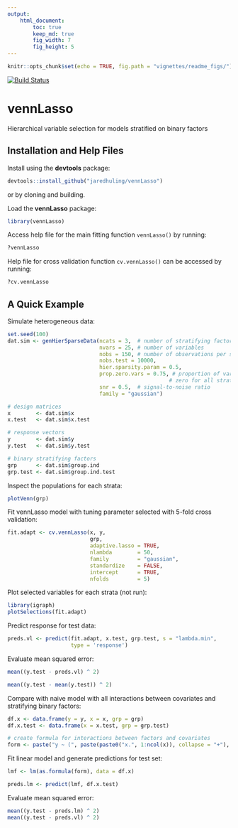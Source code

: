 ```yaml
---
output: 
    html_document:
        toc: true
        keep_md: true
        fig_width: 7
        fig_height: 5
---
```


```r
knitr::opts_chunk$set(echo = TRUE, fig.path = "vignettes/readme_figs/")
```

[![Build Status](https://travis-ci.org/jaredhuling/vennLasso.svg?branch=master)](https://travis-ci.org/jaredhuling/vennLasso)

# vennLasso
Hierarchical variable selection for models stratified on binary factors 




## Installation and Help Files


Install using the **devtools** package:

```r
devtools::install_github("jaredhuling/vennLasso")
```


or by cloning and building.

Load the **vennLasso** package:
```r
library(vennLasso)
```

Access help file for the main fitting function ``vennLasso()`` by running:

```r
?vennLasso
```

Help file for cross validation function ``cv.vennLasso()`` can be accessed by running:

```r
?cv.vennLasso
```

## A Quick Example

Simulate heterogeneous data:

```r
set.seed(100)
dat.sim <- genHierSparseData(ncats = 3,  # number of stratifying factors
                             nvars = 25, # number of variables
                             nobs = 150, # number of observations per strata
                             nobs.test = 10000,
                             hier.sparsity.param = 0.5,
                             prop.zero.vars = 0.75, # proportion of variables
                                                   # zero for all strata
                             snr = 0.5,  # signal-to-noise ratio
                             family = "gaussian")

# design matrices
x        <- dat.sim$x
x.test   <- dat.sim$x.test

# response vectors
y        <- dat.sim$y
y.test   <- dat.sim$y.test

# binary stratifying factors
grp      <- dat.sim$group.ind
grp.test <- dat.sim$group.ind.test

```

Inspect the populations for each strata:

```r
plotVenn(grp)
```

Fit vennLasso model with tuning parameter selected with 5-fold cross validation:

```r
fit.adapt <- cv.vennLasso(x, y,
                          grp,
                          adaptive.lasso = TRUE,
                          nlambda        = 50,
                          family         = "gaussian",
                          standardize    = FALSE,
                          intercept      = TRUE,
                          nfolds         = 5)
```


Plot selected variables for each strata (not run): 

```r
library(igraph)
plotSelections(fit.adapt)
```

Predict response for test data:

```r
preds.vl <- predict(fit.adapt, x.test, grp.test, s = "lambda.min",
                    type = 'response')
```

Evaluate mean squared error:

```r
mean((y.test - preds.vl) ^ 2)
```

```r
mean((y.test - mean(y.test)) ^ 2)
```


Compare with naive model with all interactions between covariates and stratifying binary factors:
```r
df.x <- data.frame(y = y, x = x, grp = grp)
df.x.test <- data.frame(x = x.test, grp = grp.test)

# create formula for interactions between factors and covariates
form <- paste("y ~ (", paste(paste0("x.", 1:ncol(x)), collapse = "+"), ")*(grp.1*grp.2*grp.3)" )
```

Fit linear model and generate predictions for test set:
```r
lmf <- lm(as.formula(form), data = df.x)

preds.lm <- predict(lmf, df.x.test)
```

Evaluate mean squared error:

```r
mean((y.test - preds.lm) ^ 2)
mean((y.test - preds.vl) ^ 2)
```




